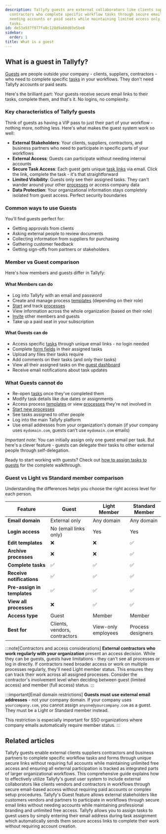 ```yaml
---
description: Tallyfy guests are external collaborators like clients suppliers and
  contractors who complete specific workflow tasks through secure email links without
  needing accounts or paid seats while maintaining limited access only to their assigned
  tasks.
id: de53a937f977fa8c128d9a60d03e5be8
sidebar:
  order: 1
title: What is a guest
---
```


## What is a guest in Tallyfy?

[Guests](/products/pro/documenting/guests/) are people outside your company - clients, suppliers, contractors - who need to complete specific [tasks](/products/pro/tracking-and-tasks/tasks/) in your workflows. They don't need Tallyfy accounts or paid seats.

Here's the brilliant part: Your guests receive secure email links to their tasks, complete them, and that's it. No logins, no complexity.

### Key characteristics of Tallyfy guests

Think of guests as having a VIP pass to just their part of your workflow - nothing more, nothing less. Here's what makes the guest system work so well:

- **External Stakeholders**: Your clients, suppliers, contractors, and business partners who need to participate in specific parts of your workflows
- **External Access**: Guests can participate without needing internal accounts
- **Secure Task Access**: Each guest gets unique [task links](/products/pro/documenting/guests/how-to-find-a-guest-task-link-in-tallyfy/) via email. Click the link, complete the task - it's that straightforward
- **Limited Visibility**: Guests only see their assigned tasks. They can't wander around your other [processes](/products/pro/tracking-and-tasks/processes/) or access company data
- **Data Protection**: Your organizational information stays completely isolated from guest access. Perfect security boundaries

### Common ways to use Guests

You'll find guests perfect for:
- Getting approvals from clients
- Asking external people to review documents
- Collecting information from suppliers for purchasing
- Gathering customer feedback
- Getting sign-offs from partners or stakeholders

### Member vs Guest comparison

Here's how members and guests differ in Tallyfy:

#### What Members can do
- Log into Tallyfy with an email and password
- Create and manage process [templates](/products/pro/documenting/templates/) (depending on their role)
- [Start](/products/pro/launching/) and track [processes](/products/pro/tracking-and-tasks/processes/)
- View information across the whole organization (based on their role)
- [Invite](/products/pro/documenting/members/how-to-invite-and-activate-members-on-tallyfy/) other members and guests
- Take up a paid seat in your subscription

#### What Guests can do
- Access specific [tasks](/products/pro/tracking-and-tasks/tasks/) through unique email links - no login needed
- Complete [form fields](/products/pro/tracking-and-tasks/tasks/what-are-form-fields-in-tallyfy/) in their assigned tasks
- Upload any files their tasks require
- Add comments on their tasks (and only their tasks)
- View all their assigned tasks on the [guest dashboard](/products/pro/documenting/guests/how-can-guests-monitor-their-processes-on-tallyfy/)
- Receive email notifications about task updates

### What Guests cannot do
- Re-open [tasks](/products/pro/tracking-and-tasks/tasks/) once they've completed them
- Modify task details like due dates or assignments
- Access process [templates](/products/pro/documenting/templates/) or view [processes](/products/pro/tracking-and-tasks/processes/) they're not involved in
- [Start new processes](/products/pro/launching/)
- See tasks assigned to other people
- Log into the main Tallyfy platform
- Use email addresses from your organization's domain (if your company uses `mydomain.com`, guests can't use `mydomain.com` emails)

*Important note*: You can initially assign only one guest email per task. But here's a clever feature - guests can delegate their tasks to other external people through self-delegation.

Ready to start working with guests? Check out [how to assign tasks to guests](/products/pro/documenting/guests/how-can-i-assign-tasks-to-guest-users-in-tallyfy/) for the complete walkthrough.

### Guest vs Light vs Standard member comparison

Understanding the differences helps you choose the right access level for each person.

| Feature | Guest | Light Member | Standard Member |
|---------|--------|--------------|-----------------|
| **Email domain** | External only | Any domain | Any domain |
| **Login access** | No (email links only) | Yes | Yes |
| **Edit templates** | ❌ | ❌ | ✅ |
| **Archive processes** | ❌ | ❌ | ✅ |
| **Complete tasks** | ✅ | ✅ | ✅ |
| **Receive notifications** | ✅ | ✅ | ✅ |
| **Pre-assign in templates** | ✅ | ✅ | ✅ |
| **View all processes** | ❌ | ✅ | ✅ |
| **Access type** | Guest | Member | Member |
| **Best for** | Clients, vendors, contractors | View-only employees | Process designers |

:::note[Contractors and access considerations]
**External contractors who work regularly with your organization** present an access decision. While they can be guests, guests have limitations - they can't see all processes or log in directly. If contractors need broader access or work on multiple processes regularly, they'll need Light member status. This ensures they can track their work across all assigned processes. Consider the contractor's involvement level when deciding between guest (limited access) and member (full access) status.
:::

:::important[Email domain restrictions]
**Guests must use external email addresses** - not your company domain. If your company uses `yourcompany.com`, you cannot assign `anyone@yourcompany.com` as a guest. They must be a Light or Standard member instead.

This restriction is especially important for SSO organizations where company emails automatically require member status.
:::


## Related articles
<CardGrid>
<LinkTitleCard header="<b>Documenting > Guests</b>" href="/products/pro/documenting/guests/" > Tallyfy guests enable external clients suppliers contractors and business partners to complete specific workflow tasks and forms through unique secure links without requiring full accounts while maintaining unlimited free access and ensuring all external participation is tracked as integrated parts of larger organizational workflows. </LinkTitleCard>
<LinkTitleCard header="<b>Guests > Assigning guests</b>" href="/products/pro/documenting/guests/guest-user-guide/" > This comprehensive guide explains how to effectively utilize Tallyfy's guest user system to include external collaborators like clients vendors and contractors in workflows through secure email-based access without requiring paid accounts or complex setup procedures. </LinkTitleCard>
<LinkTitleCard header="<b>Features > Customer facing</b>" href="/products/pro/tutorials/features/customer-facing/" > Tallyfy's Guest feature allows external stakeholders like customers vendors and partners to participate in workflows through secure email links without needing accounts while maintaining professional branding and unlimited free access. </LinkTitleCard>
<LinkTitleCard header="<b>Guests > Assign tasks to guests</b>" href="/products/pro/documenting/guests/how-can-i-assign-tasks-to-guest-users-in-tallyfy/" > Tallyfy allows you to assign tasks to guest users by simply entering their email address during task assignment which automatically sends them secure access links to complete their work without requiring account creation. </LinkTitleCard>
</CardGrid>